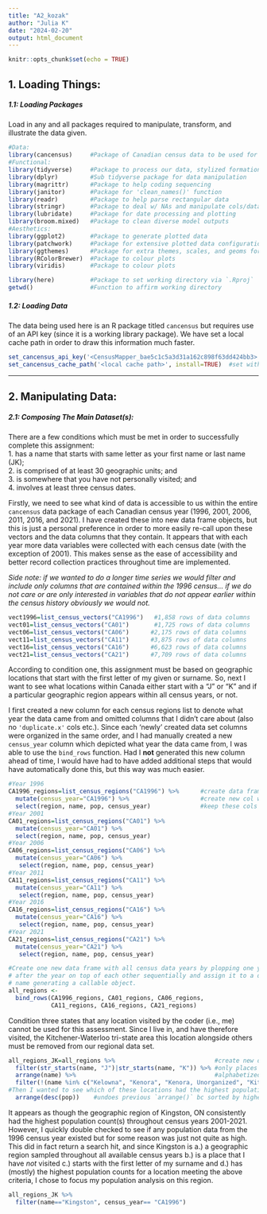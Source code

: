 ```yaml
---
title: "A2_kozak"
author: "Julia K"
date: "2024-02-20"
output: html_document
---
```


```r
knitr::opts_chunk$set(echo = TRUE)
```


## 1. Loading Things: \

##### 1.1: Loading Packages \
Load in any and all packages required to manipulate, transform, and illustrate the data given.
```r
#Data:
library(cancensus)     #Package of Canadian census data to be used for assignment
#Functional:
library(tidyverse)     #Package to process our data, stylized formation
library(dplyr)         #Sub tidyverse package for data manipulation 
library(magrittr)      #Package to help coding sequencing 
library(janitor)       #Package for 'clean_names()' function
library(readr)         #Package to help parse rectangular data
library(stringr)       #Package to deal w/ NAs and manipulate cols/data
library(lubridate)     #Package for date processing and plotting
library(broom.mixed)   #Package to clean diverse model outputs
#Aesthetics:
library(ggplot2)       #Package to generate plotted data
library(patchwork)     #Package for extensive plotted data configuration 
library(ggthemes)      #Package for extra themes, scales, and geoms for plotted data
library(RColorBrewer)  #Package to colour plots
library(viridis)       #Package to colour plots

library(here)          #Package to set working directory via `.Rproj`
getwd()                #Function to affirm working directory 
```

##### 1.2: Loading Data 
The data being used here is an R package titled `cancensus` but requires use of an API key (since it is a working library package). We have set a local cache path in order to draw this information much faster. 
```r
set_cancensus_api_key('<CensusMapper_bae5c1c5a3d31a162c898f63dd424bb3>', install=TRUE)
set_cancensus_cache_path('<local cache path>', install=TRUE)  #set within local 
```

________________________________________________________________________________
## 2. Manipulating Data: \

##### 2.1: Composing The Main Dataset(s): \
There are a few conditions which must be met in order to successfully complete this assignment: \
1. has a name that starts with same letter as your first name or last name (JK); \
2. is comprised of at least 30 geographic units; and \
3. is somewhere that you have not personally visited; and \
4. involves at least three census dates. \


Firstly, we need to see what kind of data is accessible to us within the entire `cancensus` data package of each Canadian census year (1996, 2001, 2006, 2011, 2016, and 2021). I have created these into new data frame objects, but this is just a personal preference in order to more easily re-call upon these vectors and the data columns that they contain. It appears that with each year more data variables were collected with each census date (with the exception of 2001). This makes sense as the ease of accessibility and better record collection practices throughout time are implemented. \

*Side note: if we wanted to do a longer time series we would filter and include only columns that are contained within the 1996 census... if we do not care or are only interested in variables that do not appear earlier within the census history obviously we would not.*
```r
vect1996=list_census_vectors("CA1996")   #1,858 rows of data columns
vect01=list_census_vectors("CA01")       #1,725 rows of data columns
vect06=list_census_vectors("CA06")      #2,175 rows of data columns
vect11=list_census_vectors("CA11")      #3,875 rows of data columns
vect16=list_census_vectors("CA16")      #6,623 rows of data columns
vect21=list_census_vectors("CA21")      #7,709 rows of data columns
```


According to condition one, this assignment must be based on geographic locations that start with the first letter of my given or surname. So, next I want to see what locations within Canada either start with a "J" or "K" and if a particular geographic region appears within all census years, or not. \

I first created a new column for each census regions list to denote what year the data came from and omitted columns that I didn't care about (also no `'duplicate.x'` cols etc.). Since each 'newly' created data set columns were organized in the same order, and I had manually created a new `census_year` column which depicted what year the data came from, I was able to use the `bind_rows` function. Had I **not** generated this new column ahead of time, I would have had to have added additional steps that would have automatically done this, but this way was much easier. 
```r
#Year 1996
CA1996_regions=list_census_regions("CA1996") %>%      #create data frame object
  mutate(census_year="CA1996") %>%                    #create new col w/ census year
  select(region, name, pop, census_year)              #keep these cols only 
#Year 2001
CA01_regions=list_census_regions("CA01") %>%
  mutate(census_year="CA01") %>%
  select(region, name, pop, census_year)
#Year 2006
CA06_regions=list_census_regions("CA06") %>%
  mutate(census_year="CA06") %>%
   select(region, name, pop, census_year)
#Year 2011   
CA11_regions=list_census_regions("CA11") %>%
  mutate(census_year="CA11") %>%
   select(region, name, pop, census_year)
#Year 2016
CA16_regions=list_census_regions("CA16") %>%
  mutate(census_year="CA16") %>%
   select(region, name, pop, census_year)
#Year 2021
CA21_regions=list_census_regions("CA21") %>%
  mutate(census_year="CA21") %>%
   select(region, name, pop, census_year)

#Create one new data frame with all census data years by plopping one year 
# after the year on top of each other sequentially and assign it to a data frame 
# name generating a callable object.
all_regions <-                        
  bind_rows(CA1996_regions, CA01_regions, CA06_regions, 
            CA11_regions, CA16_regions, CA21_regions)
```

Condition three states that any location visited by the coder (i.e., me) cannot be used for this assessment. Since I live in, and have therefore visited, the Kitchener-Waterloo tri-state area this location alongside others must be removed from our regional data set. 
```r
all_regions_JK=all_regions %>%                            #create new data frame object
  filter(str_starts(name, "J")|str_starts(name, "K")) %>% #only places with "J" or "K"
  arrange(name) %>%                                       #alphabetized by name
  filter(!(name %in% c("Kelowna", "Kenora", "Kenora, Unorganized", "Kitchener", "Kitchener - Cambridge - Waterloo"))) %>%                 #remove these locations
#Then I wanted to see which of these locations had the highest population among them
  arrange(desc(pop))    #undoes previous `arrange()` bc sorted by highest population 
```

It appears as though the geographic region of Kingston, ON consistently had the highest population count(s) throughout census years 2001-2021. However, I quickly double checked to see if any population data from the 1996 census year existed but for some reason was just not quite as high. \
This did in fact return a search hit, and since Kingston is a.) a geographic region sampled throughout all available census years b.) is a place that I have *not* visited c.) starts with the first letter of my surname and d.) has (mostly) the highest population counts for a location meeting the above criteria, I chose to focus my population analysis on this region. 

```r
all_regions_JK %>%
  filter(name=="Kingston", census_year== "CA1996")
```



















